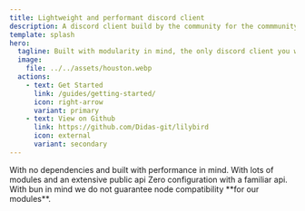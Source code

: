 ```yaml
---
title: Lightweight and performant discord client
description: A discord client build by the community for the commmunity
template: splash
hero:
  tagline: Built with modularity in mind, the only discord client you will ever need.
  image:
    file: ../../assets/houston.webp
  actions:
    - text: Get Started
      link: /guides/getting-started/
      icon: right-arrow
      variant: primary
    - text: View on Github
      link: https://github.com/Didas-git/lilybird
      icon: external
      variant: secondary
---
```



<CardGrid stagger>
  <Card title="Light" icon="rocket">
    With no dependencies and built with performance in mind.
  </Card>
  <Card title="Configurable & Modular" icon="setting">
    With lots of modules and an extensive public api
  </Card>
  <Card title="Simple" icon="open-book">
    Zero configuration with a familiar api.
  </Card>
  <Card title="Bun First" icon="star">
    With bun in mind we do not guarantee node compatibility **for our modules**.
  </Card>
</CardGrid>
